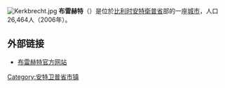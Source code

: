 {{Unreferenced|time=2018-08-13T06:14:26+00:00}}
[[File:Kerkbrecht.jpg|thumb]]
'''布雷赫特'''（{{lang-nl|Brecht}}）是位於[[比利时|比利时]][[安特衛普省|安特衛普省]]部的一座[[城市|城市]]，人口26,464人（2006年）。

==外部链接==
*[http://www.brecht.be/ 布雷赫特官方网站] {{Wayback|url=http://www.brecht.be/ |date=20210309174810 }}

{{安特卫普省市区}}
{{Authority control}}
{{Belgium-geo-stub}}

[[Category:安特卫普省市镇|Category:安特卫普省市镇]]
{{DEFAULTSORT:Brecht}}